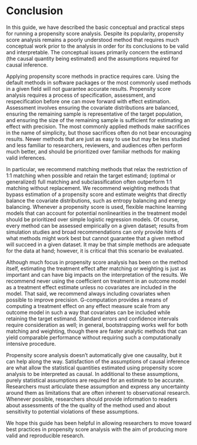 # Conclusion

In this guide, we have described the basic conceptual and practical steps for running a propensity score analysis. Despite its popularity, propensity score analysis remains a poorly understood method that requires much conceptual work prior to the analysis in order for its conclusions to be valid and interpretable. The conceptual issues primarily concern the estimand (the causal quantity being estimated) and the assumptions required for causal inference.

Applying propensity score methods in practice requires care. Using the default methods in software packages or the most commonly used methods in a given field will not guarantee accurate results. Propensity score analysis requires a process of specification, assessment, and respecification before one can move forward with effect estimation. Assessment involves ensuring the covariate distributions are balanced, ensuring the remaining sample is representative of the target population, and ensuring the size of the remaining sample is sufficient for estimating an effect with precision. The most commonly applied methods make sacrifices in the name of simplicity, but those sacrifices often do not bear encouraging results. Newer methods that are just as easy to use but may be less studied and less familiar to researchers, reviewers, and audiences often perform much better, and should be prioritized over familiar methods for making valid inferences.

In particular, we recommend matching methods that relax the restriction of 1:1 matching when possible and retain the target estimand; (optimal or generalized) full matching and subclassification often outperform 1:1 matching without replacement. We recommend weighting methods that bypass estimation of a propensity score and estimate weights that directly balance the covariate distributions, such as entropy balancing and energy balancing. Whenever a propensity score is used, flexible machine learning models that can account for potential nonlinearities in the treatment model should be prioritized over simple logistic regression models. Of course, every method can be assessed empirically on a given dataset; results from simulation studies and broad recommendations can only provide hints of what methods might work best but cannot guarantee that a given method will succeed in a given dataset. It may be that simple methods are adequate for the data at hand; however, it is critical that this scenario be evaluated.

Although much focus in propensity score analysis has been on the method itself, estimating the treatment effect after matching or weighting is just as important and can have big impacts on the interpretation of the results. We recommend never using the coefficient on treatment in an outcome model as a treatment effect estimate unless no covariates are included in the model. That said, we recommend always including covariates when possible to improve precision. G-computation provides a means of computing a treatment effect on any effect measure scale from any outcome model in such a way that covariates can be included while retaining the target estimand. Standard errors and confidence intervals require consideration as well; in general, bootstrapping works well for both matching and weighting, though there are faster analytic methods that can yield comparable performance without requiring such a computationally intensive procedure.

Propensity score analysis doesn't automatically give one causality, but it can help along the way. Satisfaction of the assumptions of causal inference are what allow the statistical quantities estimated using propensity score analysis to be interpreted as causal. In additional to these assumptions, purely statistical assumptions are required for an estimate to be accurate. Researchers must articulate these assumption and express any uncertainty around them as limitations that are often inherent to observational research. Whenever possible, researchers should provide information to readers about assessments of the the quality of the method used and about sensitivity to potential violations of these assumptions.

We hope this guide has been helpful in allowing researchers to move toward best practices in propensity score analysis with the aim of producing more valid and reproducible research.

